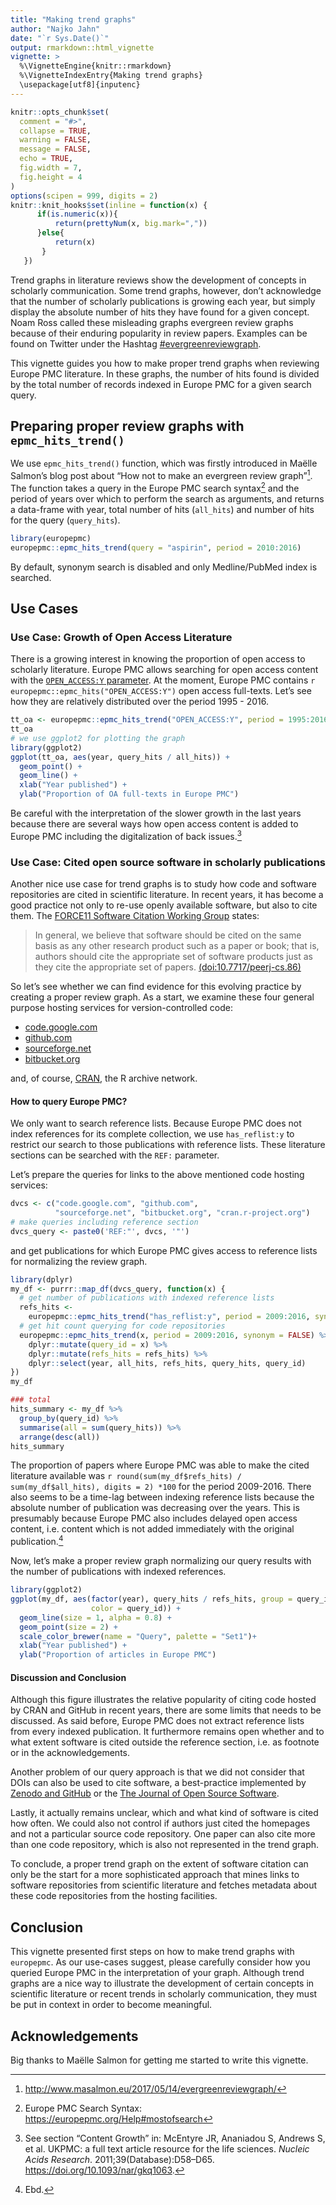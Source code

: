 ```yaml
---
title: "Making trend graphs"
author: "Najko Jahn"
date: "`r Sys.Date()`"
output: rmarkdown::html_vignette
vignette: >
  %\VignetteEngine{knitr::rmarkdown}
  %\VignetteIndexEntry{Making trend graphs}
  \usepackage[utf8]{inputenc}
---
```


```r
knitr::opts_chunk$set(
  comment = "#>",
  collapse = TRUE,
  warning = FALSE,
  message = FALSE,
  echo = TRUE,
  fig.width = 7,
  fig.height = 4
)
options(scipen = 999, digits = 2)
knitr::knit_hooks$set(inline = function(x) {
      if(is.numeric(x)){
          return(prettyNum(x, big.mark=","))
      }else{
          return(x)
       }
   })
```

Trend graphs in literature reviews show the development of concepts in scholarly communication. Some trend graphs, however, don't acknowledge that the number of scholarly publications is growing each year, but simply display the absolute number of hits they have found for a given concept. Noam Ross called these misleading graphs evergreen review graphs because of their enduring popularity in  review papers. Examples can be found on Twitter under the Hashtag [#evergreenreviewgraph](https://twitter.com/hashtag/evergreenreviewgraph).

This vignette guides you how to make proper trend graphs when reviewing Europe PMC literature. In these graphs, the number of hits found is divided by the total number of records indexed in Europe PMC for a given search query. 

## Preparing proper review graphs with `epmc_hits_trend()`

We use `epmc_hits_trend()` function, which was firstly introduced in Maëlle Salmon's blog post about "How not to make an evergreen review graph"[^1]. The function takes a query in the Europe PMC search syntax[^2] and the period of years over which to perform the search as arguments, and returns a data-frame with year, total number of hits (`all_hits`) and number of hits for the query (`query_hits`).   


```r
library(europepmc)
europepmc::epmc_hits_trend(query = "aspirin", period = 2010:2016)
```

By default, synonym search is disabled and only Medline/PubMed index is searched.

[^1]: <http://www.masalmon.eu/2017/05/14/evergreenreviewgraph/>

[^2]: Europe PMC Search Syntax: <https://europepmc.org/Help#mostofsearch>

## Use Cases 

### Use Case: Growth of Open Access Literature

There is a growing interest in knowing the proportion of open access to scholarly literature. Europe PMC allows searching for open access content with the [`OPEN_ACCESS:Y` parameter](https://europepmc.org/search?query=OPEN_ACCESS:Y&page=1&sortby=Relevance). At the moment, Europe PMC contains `r europepmc::epmc_hits("OPEN_ACCESS:Y")` open access full-texts. Let's see how they are relatively distributed over the period 1995 - 2016.

```r
tt_oa <- europepmc::epmc_hits_trend("OPEN_ACCESS:Y", period = 1995:2016, synonym = FALSE)
tt_oa
# we use ggplot2 for plotting the graph
library(ggplot2)
ggplot(tt_oa, aes(year, query_hits / all_hits)) + 
  geom_point() + 
  geom_line() +
  xlab("Year published") + 
  ylab("Proportion of OA full-texts in Europe PMC")
```

Be careful with the interpretation of the slower growth in the last years because there are several ways how open access content is added to Europe PMC including the digitalization of back issues.[^3]

[^3]: See section "Content Growth" in: McEntyre JR, Ananiadou S, Andrews S, et al. UKPMC: a full text article resource
    for the life sciences. *Nucleic Acids Research*. 2011;39(Database):D58–D65. <https://doi.org/10.1093/nar/gkq1063>.

### Use Case: Cited open source software in scholarly publications

Another nice use case for trend graphs is to study how code and software repositories are cited in scientific literature. In recent years, it has become a good practice not only to re-use openly available software, but also to cite them. The [FORCE11 Software Citation Working Group](https://www.force11.org/group/software-citation-working-group) states:

> In general, we believe that software should be cited on the same basis as any other research product such as a paper or book; that is, authors should cite the appropriate set of software products just as they cite the appropriate set of papers. [(doi:10.7717/peerj-cs.86)](https://doi.org/10.7717/peerj-cs.86)

So let's see whether we can find evidence for this evolving practice by creating a proper review graph. As a start, we examine these four general purpose hosting services for version-controlled code:

- [code.google.com](https://code.google.com/)
- [github.com](https://github.com/)
- [sourceforge.net](https://sourceforge.net/)
- [bitbucket.org](https://bitbucket.org/)

and, of course, [CRAN](https://cran.r-project.org/), the R archive network.

#### How to query Europe PMC?

We only want to search reference lists. Because Europe PMC does not index references for its complete collection, we use `has_reflist:y` to restrict our search to those publications with reference lists. These literature sections can be searched with the `REF:` parameter.

Let's prepare the queries for links to the above mentioned code hosting services:

```r
dvcs <- c("code.google.com", "github.com", 
          "sourceforge.net", "bitbucket.org", "cran.r-project.org")
# make queries including reference section
dvcs_query <- paste0('REF:"', dvcs, '"')
```

and get publications for which Europe PMC gives access to reference lists for normalizing the review graph.

```r
library(dplyr)
my_df <- purrr::map_df(dvcs_query, function(x) {
  # get number of publications with indexed reference lists
  refs_hits <- 
    europepmc::epmc_hits_trend("has_reflist:y", period = 2009:2016, synonym = FALSE)$query_hits
  # get hit count querying for code repositories 
  europepmc::epmc_hits_trend(x, period = 2009:2016, synonym = FALSE) %>% 
    dplyr::mutate(query_id = x) %>%
    dplyr::mutate(refs_hits = refs_hits) %>%
    dplyr::select(year, all_hits, refs_hits, query_hits, query_id)
}) 
my_df

### total
hits_summary <- my_df %>% 
  group_by(query_id) %>% 
  summarise(all = sum(query_hits)) %>% 
  arrange(desc(all))
hits_summary
```

The proportion of papers where Europe PMC was able to make the cited literature available was `r round(sum(my_df$refs_hits) / sum(my_df$all_hits), digits = 2) *100` for the period 2009-2016. There also seems to be a time-lag between indexing reference lists because the absolute number of publication was decreasing over the years. This is presumably because Europe PMC also includes delayed open access content, i.e. content which is not added immediately with the original publication.[^4]

[^4]: Ebd.

Now, let's make a proper review graph normalizing our query results with the number of publications with indexed references.

```r
library(ggplot2)
ggplot(my_df, aes(factor(year), query_hits / refs_hits, group = query_id, 
                  color = query_id)) +
  geom_line(size = 1, alpha = 0.8) +
  geom_point(size = 2) +
  scale_color_brewer(name = "Query", palette = "Set1")+
  xlab("Year published") +
  ylab("Proportion of articles in Europe PMC")
```

#### Discussion and Conclusion

Although this figure illustrates the relative popularity of citing code hosted by CRAN and GitHub in recent years, there are some limits that needs to be discussed. As said before, Europe PMC does not extract reference lists from every indexed publication. It furthermore remains open whether and to what extent software is cited outside the reference section, i.e. as footnote or in the acknowledgements. 

Another problem of our query approach is that we did not consider that DOIs can also be used to cite software, a best-practice implemented by [Zenodo and GitHub](https://guides.github.com/activities/citable-code/) or the [The Journal of Open Source Software](http://joss.theoj.org/). 

Lastly, it actually remains unclear, which and what kind of software is cited how often. We could also not control if authors just cited the homepages and not a particular source code repository. One paper can also cite more than one code repository, which is also not represented in the trend graph. 

To conclude, a proper trend graph on the extent of software citation can only be the start for a more sophisticated approach that mines links to software repositories from scientific literature and fetches metadata about these code repositories from the hosting facilities.

## Conclusion

This vignette presented first steps on how to make trend graphs with `europepmc`. As our use-cases suggest, please carefully consider how you queried Europe PMC in the interpretation of your graph. Although trend graphs are a nice way to illustrate the development of certain concepts in scientific literature or recent trends in scholarly communication, they must be put in context in order to become meaningful. 

## Acknowledgements

Big thanks to Maëlle Salmon for getting me started to write this vignette.
